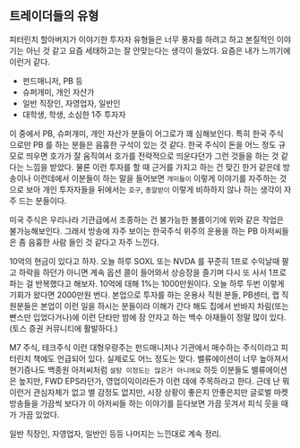 ## 트레이더들의 유형

피터린치 할아버지가 이야기한 투자자 유형들은 너무 풍자를 하려고 하고 본질적인 이야기는 아닌 것 같고 요즘 세태하고는 잘 안맞는다는 생각이 들었다. 요즘은 내가 느끼기에 이런거 같다.<br/>

- 펀드매니저, PB 등
- 슈퍼개미, 개인 자산가
- 일반 직장인, 자영업자, 일반인
- 대학생, 학생, 소심한 1주 투자자 

이 중에서 PB, 슈퍼개미, 개인 자산가 분들이 어그로가 꽤 심해보인다. 특히 한국 주식 으로만 PB 를 하는 분들은 음흉한 구석이 있는 것 같다. 한국 주식이 돈을 어느 정도 규모로 띄우면 호가가 잘 움직여서 호가를 전략적으로 띄운다던가 그런 것들을 하는 것 같다는 느낌을 받았다. 물론 이런 투자를 할 때 근거를 가지고 하는 건 맞긴 한거 같은데 방송이나 이런데에서 이분들이 하는 말을 들어보면 `개미들이` 이렇게 이야기를 자주하는 것으로 보아 개인 투자자들을 뒤에서는 `호구`, `총알받이` 이렇게 비하하지 않나 하는 생각이 자주 드는 분들이다.<br/>

미국 주식은 우리나라 기관급에서 조종하는 건 불가능한 볼륨이기에 위와 같은 작업은 불가능해보인다. 그래서 방송에 자주 보이는 한국주식 위주의 운용을 하는 PB 아저씨들은 좀 음흉한 사람 들인 것 같다고 자주 느낀다.<br/>

10억의 현금이 있다고 하자. 오늘 하루 SOXL 또는 NVDA 를 꾸준히 1프로 수익날때 팔고 하락을 하던가 아니면 계속 옵션 콜이 들어와서 상승장을 즐기며 다시 또 사서 1프로 파는 걸 반복했다고 해보자. 10억에 대해 1%는 1000만원이다. 오늘 하루 두번 이렇게 기회가 왔다면 2000만원 번다. 본업으로 투자를 하는 운용사 직원 분들, PB센터, 랩 직원분들은 본업이 이런 일을 하시는 분들이라 이해가 간다 해도 집에서 반바지 차림(또는 빤스만 입었다거나)에 이런 단타만 밤에 잠 안자고 하는 백수 아재들이 정말 많이 있다.(토스 증권 커뮤니티에 활발하다.)<br/>

M7 주식, 테크주식 이런 대형우량주는 펀드매니저나 기관에서 매수하는 주식이라고 피터린치 책에도 언급되어 있다. 실제로도 어느 정도는 맞다. 밸류에이션이 너무 높아져서 현기증나도 백종원 아저씨처럼 `설탕 이정도는 많은거 아니에요` 하듯 이분들도 밸류에이션은 높지만, FWD EPS라던가, 영업이익이라든가 이런 데에 주목하라고 한다. 근데 난 뭐 이런거 관심자체가 없고 별 감정도 없지만, 시장 상황이 좋은지 안좋은지만 글로벌 마켓 방송들을 가끔씩 보다가 이 아저씨들 하는 이야기를 듣다보면 가끔 웃겨서 피식 웃을 때가 가끔 있었다.<br/>


일반 직장인, 자영업자, 일반인 등등 나머지는 느낀대로 계속 정리.<br/>
<br/>
